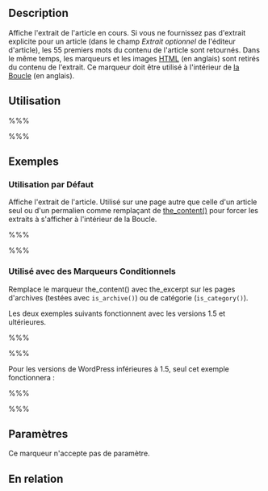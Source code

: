 {{French Header}}
== Description ==

Affiche l'extrait de l'article en cours. Si vous ne fournissez pas d'extrait explicite pour un article (dans le champ ''Extrait optionnel'' de l'éditeur d'article), les 55 premiers mots du contenu de l'article sont retournés. Dans le même temps, les marqueurs et les images [[Glossary#HTML|HTML]] (en anglais) sont retirés du contenu de l'extrait. Ce marqueur doit être utilisé à l'intérieur de [[The_Loop|la Boucle]] (en anglais).

== Utilisation ==

%%% <?php the_excerpt(); ?> %%%

== Exemples ==

=== Utilisation par Défaut ===

Affiche l'extrait de l'article. Utilisé sur une page autre que celle d'un article seul ou d'un permalien comme remplaçant de [[fr:Marqueurs_de_Modele/the_content|the_content()]] pour forcer les extraits à s'afficher à l'intérieur de la Boucle.

%%% <?php the_excerpt(); ?> %%%

=== Utilisé avec des Marqueurs Conditionnels ===

Remplace le marqueur the_content() avec the_excerpt sur les pages d'archives (testées avec <tt>is_archive()</tt>) ou de catégorie (<tt>is_category()</tt>).

Les deux exemples suivants fonctionnent avec les versions 1.5 et ultérieures.

%%% <?php if(is_category() || is_archive()) {
 	the_excerpt();
 } else {
 	the_content();
 } ?> %%%

Pour les versions de WordPress inférieures à 1.5, seul cet exemple fonctionnera :

%%% <?php if($cat || $m) {
 	the_excerpt();
 } else {
 	the_content();
 } ?> %%%

== Paramètres ==

Ce marqueur n'accepte pas de paramètre.

== En relation ==

{{Article Marqueurs}}